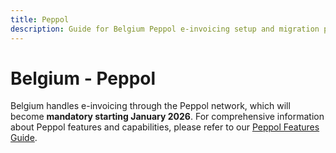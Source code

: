 ```yaml
---
title: Peppol
description: Guide for Belgium Peppol e-invoicing setup and migration process
---
```


# Belgium - Peppol

Belgium handles e-invoicing through the Peppol network, which will become **mandatory starting January 2026**. For comprehensive information about Peppol features and capabilities, please refer to our [Peppol Features Guide](/guides/features/peppol).
